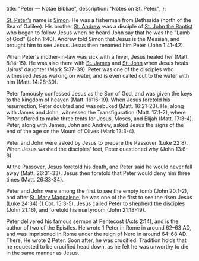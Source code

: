   title: "Peter — Notae Bibliae",
  description: "Notes on St. Peter.",
};

<Initial text="Peter"/>

[St. Peter's](/glossary/names#peter) name is [Simon](/glossary/names#simon). He was a fisherman from Bethsaida (north of the Sea of Galilee). His brother [St. Andrew](/people/saints/andrew) was a disciple of [St. John the Baptist](/people/saints/john-the-baptist) who began to follow Jesus when he heard John say that he was the "Lamb of God" (John 1:40). Andrew told Simon that Jesus is the Messiah, and brought him to see Jesus. Jesus then renamed him Peter (John 1:41-42).

When Peter's mother-in-law was sick with a fever, Jesus healed her (Matt. 8:14-15). He was also there with [St. James](/people/saints/james) and [St. John](/people/saints/john) when Jesus heals Jairus' daughter (Mark 5:37-39). Peter was one of the disciples who witnessed Jesus walking on water, and is even called out to the water with him (Matt. 14:28-30).

Peter famously confessed Jesus as the Son of God, and was given the keys to the kingdom of heaven (Matt. 16:16-19). When Jesus foretold his resurrection, Peter doubted and was rebuked (Matt. 16:21-23). He, along with James and John, witnessed the Transfiguration (Matt. 17:1-2), where Peter offered to make three tents for Jesus, Moses, and Elijah (Matt. 17:3-4). Peter, along with James, John and Andrew, asked Jesus the signs of the end of the age on the Mount of Olives (Mark 13:3-4).

Peter and John were asked by Jesus to prepare the Passover (Luke 22:8). When Jesus washed the disciples' feet, Peter questioned why (John 13:6-8).

At the Passover, Jesus foretold his death, and Peter said he would never fall away (Matt. 26:31-33). Jesus then foretold that Peter would deny him three times (Matt. 26:33-34).

Peter and John were among the first to see the empty tomb (John 20:1-2), and after [St. Mary Magdalene](/people/saints/mary-magdalene), he was one of the first to see the risen Jesus (Luke 24:34) (1 Cor. 15:3-5). Jesus called Peter to shepherd the disciples (John 21:16), and foretold his martyrdom (John 21:18-19).

Peter delivered his famous sermon at Pentecost (Acts 2:14), and is the author of two of the Epistles. He wrote 1 Peter in Rome in around 62–63 AD, and was imprisoned in Rome under the reign of Nero in around 64–68 AD. There, He wrote 2 Peter. Soon after, he was crucified. Tradition holds that he requested to be crucified head down, as he felt he was unworthy to die in the same manner as Jesus.
